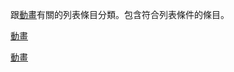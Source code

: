 {{Catnav|頁面分類|列表|文化相關列表|娛樂列表}}
{{Catnav|頁面分類|人文學科|艺术|動畫}}

跟[[動畫|動畫]]有關的列表條目分類。包含符合列表條件的條目。

[[category:娛樂列表|動畫]]
[[Category:動畫|]]